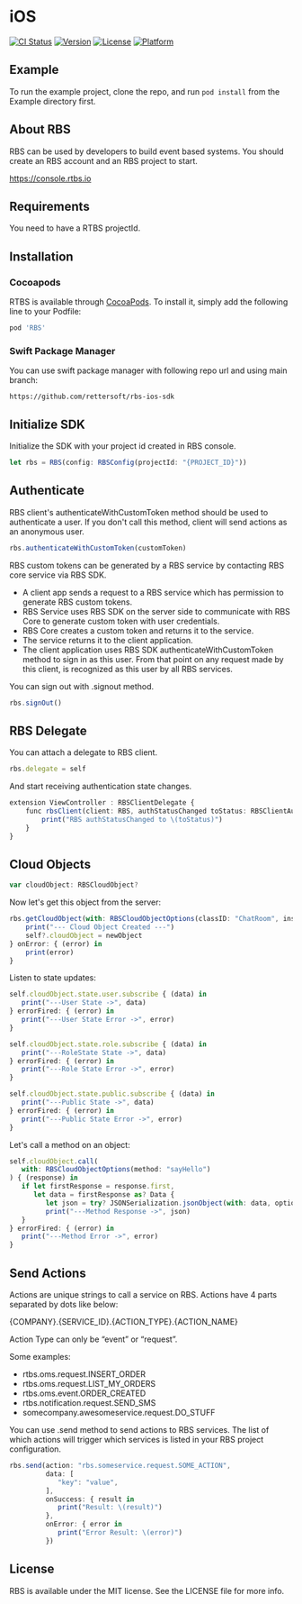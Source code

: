 # iOS

[![CI Status](https://img.shields.io/travis/baranbaygan/RBS.svg?style=flat)](https://travis-ci.org/baranbaygan/RBS)
[![Version](https://img.shields.io/cocoapods/v/RBS.svg?style=flat)](https://cocoapods.org/pods/RBS)
[![License](https://img.shields.io/cocoapods/l/RBS.svg?style=flat)](https://cocoapods.org/pods/RBS)
[![Platform](https://img.shields.io/cocoapods/p/RBS.svg?style=flat)](https://cocoapods.org/pods/RBS)

## Example

To run the example project, clone the repo, and run `pod install` from the Example directory first.

## About RBS

RBS can be used by developers to build event based systems. You should create an RBS account and an RBS project to start. 

https://console.rtbs.io

## Requirements

You need to have a RTBS projectId.

## Installation

### Cocoapods

RTBS is available through [CocoaPods](https://cocoapods.org). To install
it, simply add the following line to your Podfile:

```ruby
pod 'RBS'
```

### Swift Package Manager

You can use swift package manager with following repo url and using main branch:

```
https://github.com/rettersoft/rbs-ios-sdk
```

## Initialize SDK

Initialize the SDK with your project id created in RBS console.

```typescript
let rbs = RBS(config: RBSConfig(projectId: "{PROJECT_ID}"))
```

## Authenticate 

RBS client's authenticateWithCustomToken method should be used to authenticate a user. If you don't call this method, client will send actions as an anonymous user.

```typescript
rbs.authenticateWithCustomToken(customToken)
```

RBS custom tokens can be generated by a RBS service by contacting RBS core service via RBS SDK.

- A client app sends a request to a RBS service which has permission to generate RBS custom tokens.
- RBS Service uses RBS SDK on the server side to communicate with RBS Core to generate custom token with user credentials.
- RBS Core creates a custom token and returns it to the service.
- The service returns it to the client application.
- The client application uses RBS SDK authenticateWithCustomToken method to sign in as this user. From that point on any request made by this client, is recognized as this user by all RBS services.

You can sign out with .signout method.

```typescript
rbs.signOut()
```

## RBS Delegate

You can attach a delegate to RBS client.

```typescript
rbs.delegate = self
```

And start receiving authentication state changes.

```typescript
extension ViewController : RBSClientDelegate {
    func rbsClient(client: RBS, authStatusChanged toStatus: RBSClientAuthStatus) {
        print("RBS authStatusChanged to \(toStatus)")
    }
}
```

## Cloud Objects

```typescript
var cloudObject: RBSCloudObject?
```

Now let's get this object from the server:

```typescript
rbs.getCloudObject(with: RBSCloudObjectOptions(classID: "ChatRoom", instanceID: "01FPJX38KE3G8HBQ49VMF2KC3C")) { [weak self] (newObject) in
    print("--- Cloud Object Created ---")
    self?.cloudObject = newObject
} onError: { (error) in
    print(error)
}
```

Listen to state updates:

```typescript
self.cloudObject.state.user.subscribe { (data) in
   print("---User State ->", data)
} errorFired: { (error) in
   print("---User State Error ->", error)
}

self.cloudObject.state.role.subscribe { (data) in
   print("---RoleState State ->", data)
} errorFired: { (error) in
   print("---Role State Error ->", error)
}

self.cloudObject.state.public.subscribe { (data) in
   print("---Public State ->", data)
} errorFired: { (error) in
   print("---Public State Error ->", error)
}
```

Let's call a method on an object:

```typescript
self.cloudObject.call(
   with: RBSCloudObjectOptions(method: "sayHello")
) { (response) in
   if let firstResponse = response.first,
      let data = firstResponse as? Data {
         let json = try? JSONSerialization.jsonObject(with: data, options: [])
         print("---Method Response ->", json)
   }
} errorFired: { (error) in
   print("---Method Error ->", error)
}
```

## Send Actions

Actions are unique strings to call a service on RBS. Actions have 4 parts separated by dots like below:

{COMPANY}.{SERVICE_ID}.{ACTION_TYPE}.{ACTION_NAME}

Action Type can only be “event” or “request”.

Some examples:

- rtbs.oms.request.INSERT_ORDER
- rtbs.oms.request.LIST_MY_ORDERS
- rtbs.oms.event.ORDER_CREATED
- rtbs.notification.request.SEND_SMS
- somecompany.awesomeservice.request.DO_STUFF

You can use .send method to send actions to RBS services. The list of which actions will trigger which services is listed in your RBS project configuration.

```typescript
rbs.send(action: "rbs.someservice.request.SOME_ACTION",
         data: [
            "key": "value",
         ],
         onSuccess: { result in
            print("Result: \(result)")
         },
         onError: { error in
            print("Error Result: \(error)")
         })
```

## License

RBS is available under the MIT license. See the LICENSE file for more info.
